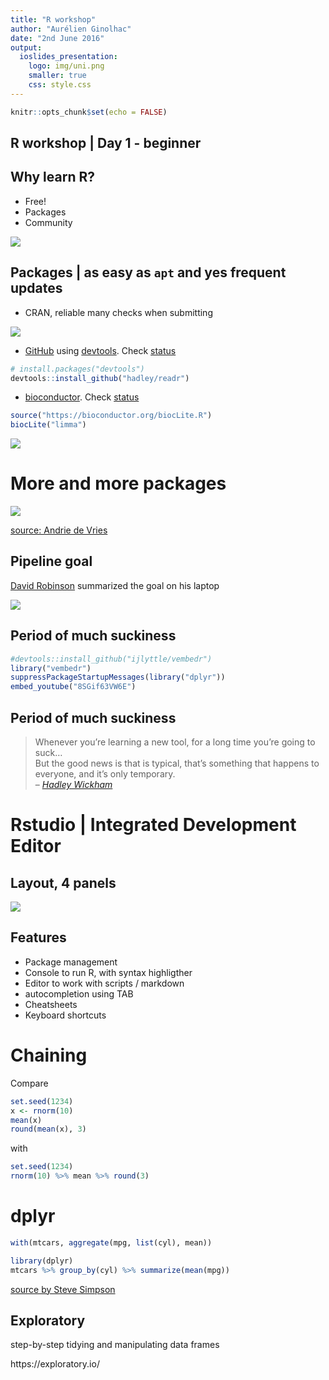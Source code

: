 ```yaml
---
title: "R workshop"
author: "Aurélien Ginolhac"
date: "2nd June 2016"
output:
  ioslides_presentation:
    logo: img/uni.png
    smaller: true
    css: style.css
---
```


```r
knitr::opts_chunk$set(echo = FALSE)
```

## R workshop | Day 1 - beginner

## Why learn R? {.build}

- Free!
- Packages
- Community

<img src="img/r_community_450.png">


## Packages | as easy as `apt` and yes frequent updates


<div class="columns-2">
- CRAN, reliable many checks when submitting

![](img/install_packages_300.png)

- [GitHub](https://github.com/) using [devtools](https://github.com/hadley/devtools). Check [status](https://github.com/hadley/readr)
```r
# install.packages("devtools")
devtools::install_github("hadley/readr")
```

- [bioconductor](https://www.bioconductor.org/). Check [status](https://www.bioconductor.org/packages/release/bioc/html/limma.html)
```r
source("https://bioconductor.org/biocLite.R")
biocLite("limma")
```

![](img/install_console_200.png)

</div>


# More and more packages

![](img/packages_vs_r_version.jpg)

[source: Andrie de Vries](http://blog.revolutionanalytics.com/2016/04/cran-package-growth.html)

## Pipeline goal

[David Robinson](http://varianceexplained.org/) summarized the goal on his laptop

<img src="img/drob_r_pipeline_600.jpg">

## Period of much suckiness

```r
#devtools::install_github("ijlyttle/vembedr")
library("vembedr")
suppressPackageStartupMessages(library("dplyr"))
embed_youtube("8SGif63VW6E")
```

## Period of much suckiness

> Whenever you’re learning a new tool, for a long time you’re going to suck...</br>
> But the good news is that is typical, that’s something that happens to everyone, and it’s only temporary.</br>
> -- <cite>[Hadley Wickham][1]</cite>

[1]:https://youtu.be/8SGif63VW6E?t=4m12s
# Rstudio | Integrated Development Editor

## Layout, 4 panels

<img src="img/rstudio_layout_850.png">

## Features

- Package management
- Console to run R, with syntax highligther
- Editor to work with scripts / markdown
- autocompletion using TAB
- Cheatsheets
- Keyboard shortcuts


# Chaining

Compare
```r
set.seed(1234)
x <- rnorm(10)
mean(x)
round(mean(x), 3)
```

with
```r
set.seed(1234)
rnorm(10) %>% mean %>% round(3)
```

# dplyr

```r
with(mtcars, aggregate(mpg, list(cyl), mean))

library(dplyr)
mtcars %>% group_by(cyl) %>% summarize(mean(mpg))
```

[source by Steve Simpson](http://data-steve.github.io/base-r-groupby-tapply-ave-by/)

## Exploratory

step-by-step tidying and manipulating data frames

https://exploratory.io/


